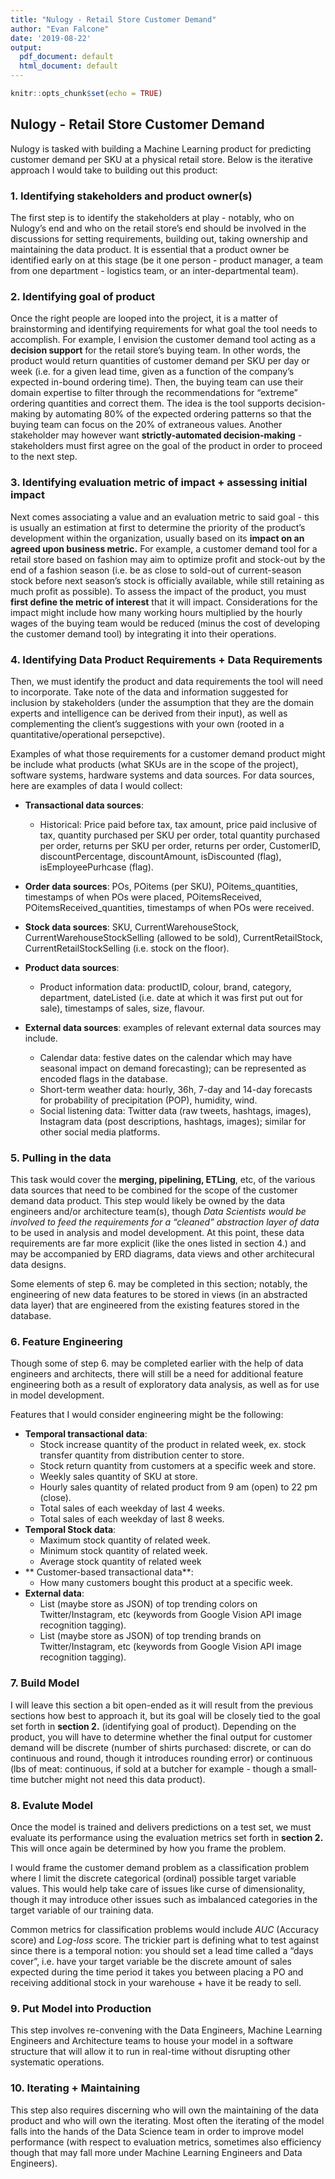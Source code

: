 ```yaml
---
title: "Nulogy - Retail Store Customer Demand"
author: "Evan Falcone"
date: '2019-08-22'
output:
  pdf_document: default
  html_document: default
---
```


```r
knitr::opts_chunk$set(echo = TRUE)
```


## Nulogy - Retail Store Customer Demand

Nulogy is tasked with building a Machine Learning product for predicting customer demand per SKU at a physical retail store. Below is the iterative approach I would take to building out this product:


### 1. Identifying stakeholders and product owner(s)

The first step is to identify the stakeholders at play - notably, who on Nulogy's end and who on the retail store's end should be involved in the discussions for setting requirements, building out, taking ownership and maintaining the data product. It is essential that a product owner be identified early on at this stage (be it one person - product manager, a team from one department - logistics team, or an inter-departmental team).


### 2. Identifying goal of product

Once the right people are looped into the project, it is a matter of brainstorming and identifying requirements for what goal the tool needs to accomplish. For example, I envision the customer demand tool acting as a **decision support** for the retail store's buying team. In other words, the product would return quantities of customer demand per SKU per day or week (i.e. for a given lead time, given as a function of the company's expected in-bound ordering time). Then, the buying team can use their domain expertise to filter through the recommendations for "extreme" ordering quantities and correct them. The idea is the tool supports decision-making by automating 80% of the expected ordering patterns so that the buying team can focus on the 20% of extraneous values. Another stakeholder may however want **strictly-automated decision-making** - stakeholders must first agree on the goal of the product in order to proceed to the next step.


### 3. Identifying evaluation metric of impact + assessing initial impact

Next comes associating a value and an evaluation metric to said goal - this is usually an estimation at first to determine the priority of the product's development within the organization, usually based on its **impact on an agreed upon business metric.** For example, a customer demand tool for a retail store based on fashion may aim to optimize profit and stock-out by the end of a fashion season (i.e. be as close to sold-out of current-season stock before next season's stock is officially available, while still retaining as much profit as possible). To assess the impact of the product, you must **first define the metric of interest** that it will impact. Considerations for the impact might include how many working hours multiplied by the hourly wages of the buying team would be reduced (minus the cost of developing the customer demand tool) by integrating it into their operations.


### 4. Identifying Data Product Requirements + Data Requirements

Then, we must identify the product and data requirements the tool will need to incorporate. Take note of the data and information suggested for inclusion by stakeholders (under the assumption that they are the domain experts and intelligence can be derived from their input), as well as complementing the client's suggestions with your own (rooted in a quantitative/operational persepctive).

Examples of what those requirements for a customer demand product might be include what products (what SKUs are in the scope of the project), software systems, hardware systems and data sources. For data sources, here are examples of data I would collect:

- **Transactional data sources**:
  - Historical: Price paid before tax, tax amount, price paid inclusive of tax, quantity purchased per SKU per order, total quantity purchased per order, returns per SKU per order, returns per order, CustomerID, discountPercentage, discountAmount, isDiscounted (flag), isEmployeePurhcase (flag).
  
- **Order data sources**: POs, POitems (per SKU), POitems_quantities, timestamps of when POs were placed, POitemsReceived, POitemsReceived_quantities, timestamps of when POs were received.

- **Stock data sources**: SKU, CurrentWarehouseStock, CurrentWarehouseStockSelling (allowed to be sold), CurrentRetailStock, CurrentRetailStockSelling (i.e. stock on the floor).

- **Product data sources**:
  - Product information data: productID, colour, brand, category, department, dateListed (i.e. date at which it was first put out for sale), timestamps of sales, size, flavour.

- **External data sources**: examples of relevant external data sources may include.
  - Calendar data: festive dates on the calendar which may have seasonal impact on demand forecasting); can be represented as encoded flags in the database.
  - Short-term weather data: hourly, 36h, 7-day and 14-day forecasts for probability of precipitation (POP), humidity, wind.
  - Social listening data: Twitter data (raw tweets, hashtags, images), Instagram data (post descriptions, hashtags, images); similar for other social media platforms.
  

### 5. Pulling in the data

This task would cover the **merging, pipelining, ETLing**, etc, of the various data sources that need to be combined for the scope of the customer demand data product. This step would likely be owned by the data engineers and/or architecture team(s), though *Data Scientists would be involved to feed the requirements for a "cleaned" abstraction layer of data* to be used in analysis and model development. At this point, these data requirements are far more explicit (like the ones listed in section 4.) and may be accompanied by ERD diagrams, data views and other architecural data designs.

Some elements of step 6. may be completed in this section; notably, the engineering of new data features to be stored in views (in an abstracted data layer) that are engineered from the existing
features stored in the database.


### 6. Feature Engineering

Though some of step 6. may be completed earlier with the help of data engineers and architects, there will still be a need for additional feature engineering both as a result of exploratory data analysis, as well as for use in model development.

Features that I would consider engineering might be the following:

- **Temporal transactional data**:
  - Stock increase quantity of the product in related week, ex. stock transfer quantity from distribution center to store.
  - Stock return quantity from customers at a specific week and store.
  - Weekly sales quantity of SKU at store.
  - Hourly sales quantity of related product from 9 am (open) to 22 pm (close).
  - Total sales of each weekday of last 4 weeks.
  - Total sales of each weekday of last 8 weeks.

- **Temporal Stock data**:
  - Maximum stock quantity of related week.
  - Minimum stock quantity of related week.
  - Average stock quantity of related week
  
- ** Customer-based transactional data**:
  - How many customers bought this product at a specific week.
  
- **External data**:
  - List (maybe store as JSON) of top trending colors on Twitter/Instagram, etc (keywords from Google Vision API image recognition tagging).
  - List (maybe store as JSON) of top trending brands on Twitter/Instagram, etc (keywords from Google Vision API image recognition tagging).
  
  
### 7. Build Model

I will leave this section a bit open-ended as it will result from the previous sections how best to approach it, but its goal will be closely tied to the goal set forth in **section 2.** (identifying goal of product). Depending on the product, you will have to determine whether the final output for customer demand will be discrete (number of shirts purchased: discrete, or can do continuous and round, though it introduces rounding error) or continuous (lbs of meat: continuous, if sold at a butcher for example - though a small-time butcher might not need this data product).


### 8. Evalute Model

Once the model is trained and delivers predictions on a test set, we must evaluate its performance using the evaluation metrics set forth in **section 2.** This will once again be determined by how you frame the problem.

I would frame the customer demand problem as a classification problem where I limit the discrete categorical (ordinal) possible target variable values. This would help take care of issues like curse of dimensionality, though it may introduce other issues such as imbalanced categories in the target variable of our training data.

Common metrics for classification problems would include *AUC* (Accuracy score) and *Log-loss* score. The trickier part is defining what to test against since there is a temporal notion: you should set a lead time called a "days cover", i.e. have your target variable be the discrete amount of sales expected during the time period it takes you between placing a PO and receiving additional stock in your warehouse + have it be ready to sell.


### 9. Put Model into Production

This step involves re-convening with the Data Engineers, Machine Learning Engineers and Architecture teams to house your model in a software structure that will allow it to run in real-time without disrupting other systematic operations.


### 10. Iterating + Maintaining
  
This step also requires discerning who will own the maintaining of the data product and who will own the iterating. Most often the iterating of the model falls into the hands of the Data Science team in order to improve model performance (with respect to evaluation metrics, sometimes also efficiency though that may fall more under Machine Learning Engineers and Data Engineers).
